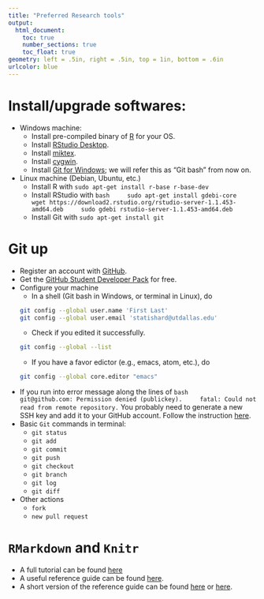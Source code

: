 ```yaml
---
title: "Preferred Research tools"
output:
  html_document:
    toc: true
    number_sections: true
    toc_float: true
geometry: left = .5in, right = .5in, top = 1in, bottom = .6in
urlcolor: blue
---
```


# Install/upgrade softwares:
* Windows machine:
    + Install pre-compiled binary of [R](https://cloud.r-project.org) for your OS.
    + Install [RStudio Desktop](https://www.rstudio.com/products/rstudio/download/preview/).
    + Install [miktex](https://miktex.org/download).
    + Install [cygwin](https://www.cygwin.com).
    + Install [Git for Windows](https://gitforwindows.org); we will refer this as "Git bash" from now on.
* Linux machine (Debian, Ubuntu, etc.)
    + Install R with `sudo apt-get install r-base r-base-dev`
    + Install RStudio with
    ```bash
      sudo apt-get install gdebi-core
      wget https://download2.rstudio.org/rstudio-server-1.1.453-amd64.deb
      sudo gdebi rstudio-server-1.1.453-amd64.deb
      ```
    + Install Git with `sudo apt-get install git`

# Git up
* Register an account with [GitHub](https://github.com).
* Get the [GitHub Student Developer Pack](https://education.github.com/pack) for free.
* Configure your machine
    + In a shell (Git bash in Windows, or terminal in Linux), do
    ```bash
    git config --global user.name 'First Last'
    git config --global user.email 'statishard@utdallas.edu'
    ```
    + Check if you edited it successfully.
    ```bash
    git config --global --list
    ```
    + If you have a favor edictor (e.g., emacs, atom, etc.), do
    ```bash
    git config --global core.editor "emacs"
    ```
* If you run into error message along the lines of
    ```bash
    git@github.com: Permission denied (publickey).
    fatal: Could not read from remote repository.
    ```
You probably need to generate a new SSH key and add it to your GitHub account.
Follow the instruction [here](https://help.github.com/articles/generating-a-new-ssh-key-and-adding-it-to-the-ssh-agent/).
* Basic `Git` commands in terminal:
    - `git status`
    - `git add`
    - `git commit`
    - `git push`
    - `git checkout`
    - `git branch`
    - `git log`
    - `git diff`
* Other actions
    - `fork`
    - `new pull request`

# `RMarkdown` and `Knitr`
- A full tutorial can be found [here](https://rmarkdown.rstudio.com/lesson-1.html)
- A useful reference guide can be found [here](https://rstudio.com/wp-content/uploads/2015/03/rmarkdown-reference.pdf).
- A short version of the reference guide can be found [here](https://rmarkdown.rstudio.com/lesson-15.html) or [here](https://www.rstudio.com/wp-content/uploads/2015/02/rmarkdown-cheatsheet.pdf).

